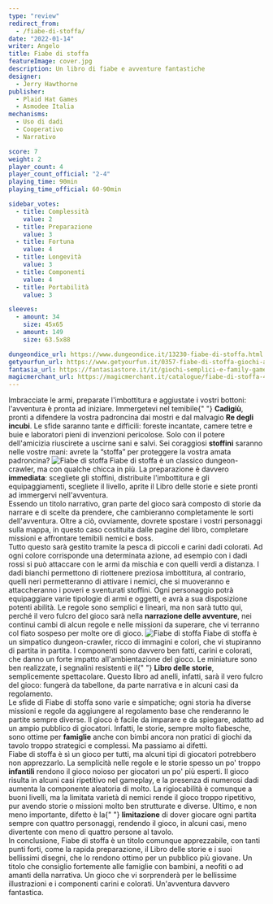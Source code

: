 ```yaml
---
type: "review"
redirect_from:
  - /fiabe-di-stoffa/
date: "2022-01-14"
writer: Angelo
title: Fiabe di stoffa
featureImage: cover.jpg
description: Un libro di fiabe e avventure fantastiche
designer:
  - Jerry Hawthorne
publisher:
  - Plaid Hat Games
  - Asmodee Italia
mechanisms:
  - Uso di dadi
  - Cooperativo
  - Narrativo

score: 7
weight: 2
player_count: 4
player_count_official: "2-4"
playing_time: 90min
playing_time_official: 60-90min

sidebar_votes:
  - title: Complessità
    value: 2
  - title: Preparazione
    value: 3
  - title: Fortuna
    value: 4
  - title: Longevità
    value: 3
  - title: Componenti
    value: 4
  - title: Portabilità
    value: 3

sleeves:
  - amount: 34
    size: 45x65
  - amount: 149
    size: 63.5x88

dungeondice_url: https://www.dungeondice.it/13230-fiabe-di-stoffa.html
getyourfun_url: https://www.getyourfun.it/0357-fiabe-di-stoffa-giochi-avventura.html
fantasia_url: https://fantasiastore.it/it/giochi-semplici-e-family-games/3939-fiabe-di-stoffa.html
magicmerchant_url: https://magicmerchant.it/catalogue/fiabe-di-stoffa-42197/
---
```


<Setting>
  Imbracciate le armi, preparate l'imbottitura e aggiustate i vostri bottoni:
  l'avventura è pronta ad iniziare. Immergetevi nel temibile{" "}
  <strong>Cadigiù</strong>, pronti a difendere la vostra padroncina dai mostri e
  dal malvagio <strong>Re degli incubi</strong>. Le sfide saranno tante e
  difficili: foreste incantate, camere tetre e buie e laboratori pieni di
  invenzioni pericolose. Solo con il potere dell'amicizia riuscirete a uscirne
  sani e salvi. Sei coraggiosi <strong>stoffini</strong> saranno nelle vostre
  mani: avrete la “stoffa” per proteggere la vostra amata padroncina?
</Setting>

<img src="./game1.jpg" alt="Fiabe di stoffa" />

<Rules>
  Fiabe di stoffa è un classico dungeon-crawler, ma con qualche chicca in più.
  La preparazione è davvero <strong>immediata</strong>: scegliete gli stoffini,
  distribuite l'imbottitura e gli equipaggiamenti, scegliete il livello, aprite
  il Libro delle storie e siete pronti ad immergervi nell'avventura.
  <br />
  Essendo un titolo narrativo, gran parte del gioco sarà composto di storie da
  narrare e di scelte da prendere, che cambieranno completamente le sorti
  dell'avventura. Oltre a ciò, ovviamente, dovrete spostare i vostri personaggi
  sulla mappa, in questo caso costituita dalle pagine del libro, completare
  missioni e affrontare temibili nemici e boss.
  <br />
  Tutto questo sarà gestito tramite la pesca di piccoli e carini dadi colorati.
  Ad ogni colore corrisponde una determinata azione, ad esempio con i dadi rossi
  si può attaccare con le armi da mischia e con quelli verdi a distanza. I dadi
  bianchi permettono di riottenere preziosa imbottitura, al contrario, quelli
  neri permetteranno di attivare i nemici, che si muoveranno e attaccheranno i
  poveri e sventurati stoffini. Ogni personaggio potrà equipaggiare varie
  tipologie di armi e oggetti, e avrà a sua disposizione potenti abilità. Le
  regole sono semplici e lineari, ma non sarà tutto qui, perché il vero fulcro
  del gioco sarà nella <strong>narrazione delle avventure</strong>, nei continui
  cambi di alcun regole e nelle missioni da superare, che vi terranno col fiato
  sospeso per molte ore di gioco.
</Rules>

<img src="./game2.jpg" alt="Fiabe di stoffa" />

<Feedback>
  Fiabe di stoffa è un simpatico dungeon-crawler, ricco di immagini e colori,
  che vi stupiranno di partita in partita. I componenti sono davvero ben fatti,
  carini e colorati, che danno un forte impatto all'ambientazione del gioco. Le
  miniature sono ben realizzate, i segnalini resistenti e il{" "}
  <strong>Libro delle storie</strong>, semplicemente spettacolare. Questo libro
  ad anelli, infatti, sarà il vero fulcro del gioco: fungerà da tabellone, da
  parte narrativa e in alcuni casi da regolamento.
  <br />
  Le sfide di Fiabe di stoffa sono varie e simpatiche; ogni storia ha diverse
  missioni e regole da aggiungere al regolamento base che renderanno le partite
  sempre diverse. Il gioco è facile da imparare e da spiegare, adatto ad un
  ampio pubblico di giocatori. Infatti, le storie, sempre molto fiabesche, sono
  ottime per <strong>famiglie</strong> anche con bimbi ancora non pratici di
  giochi da tavolo troppo strategici e complessi. Ma passiamo ai difetti.
  <br />
  Fiabe di stoffa è sì un gioco per tutti, ma alcuni tipi di giocatori
  potrebbero non apprezzarlo. La semplicità nelle regole e le storie spesso un
  po' troppo <strong>infantili</strong> rendono il gioco noioso per giocatori un
  po' più esperti. Il gioco risulta in alcuni casi ripetitivo nel gameplay, e la
  presenza di numerosi dadi aumenta la componente aleatoria di molto. La
  rigiocabilità è comunque a buoni livelli, ma la limitata varietà di nemici
  rende il gioco troppo ripetitivo, pur avendo storie o missioni molto ben
  strutturate e diverse. Ultimo, e non meno importante, difetto è la{" "}
  <strong>limitazione</strong> di dover giocare ogni partita sempre con quattro
  personaggi, rendendo il gioco, in alcuni casi, meno divertente con meno di
  quattro persone al tavolo.
  <br />
  In conclusione, Fiabe di stoffa è un titolo comunque apprezzabile, con tanti
  punti forti, come la rapida preparazione, il Libro delle storie e i suoi
  bellissimi disegni, che lo rendono ottimo per un pubblico più giovane. Un
  titolo che consiglio fortemente alle famiglie con bambini, a neofiti o ad
  amanti della narrativa. Un gioco che vi sorprenderà per le bellissime
  illustrazioni e i componenti carini e colorati. Un'avventura davvero
  fantastica.
</Feedback>

<Instagram id="CYtUsGtlgCk" />
